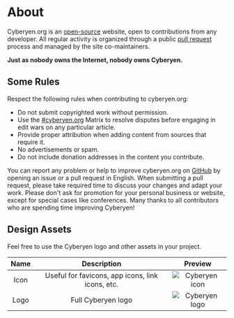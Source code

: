# About

Cyberyen.org is an [open-source](https://github.com/cyberyen-org/cyberyen.org) website, open to contributions from any developer. All regular activity is organized through a public [pull request](https://github.com/cyberyen-org/cyberyen.org/pulls) process and managed by the site co-maintainers.

**Just as nobody owns the Internet, nobody owns Cyberyen.**

## Some Rules

Respect the following rules when contributing to cyberyen.org:

* Do not submit copyrighted work without permission.
* Use the [#cyberyen.org](https://matrix.to/#/#cyberyen.org:matrix.org) Matrix to resolve disputes before engaging in edit wars on any particular article.
* Provide proper attribution when adding content from sources that require it.
* No advertisements or spam.
* Do not include donation addresses in the content you contribute.

You can report any problem or help to improve cyberyen.org on [GitHub](https://github.com/cyberyen-org/cyberyen.org) by opening an issue or a pull request in English. When submitting a pull request, please take required time to discuss your changes and adapt your work. Please don't ask for promotion for your personal business or website, except for special cases like conferences. Many thanks to all contributors who are spending time improving Cyberyen!

## Design Assets

Feel free to use the Cyberyen logo and other assets in your project.

|    Name     |                   Description                    |             Preview           |
| :---------: | :----------------------------------------------: | :---------------------------: |
|    Icon     | Useful for favicons, app icons, link icons, etc. |  ![Cyberyen icon](/icon.svg)  |
|    Logo     |                 Full Cyberyen logo               |  ![Cyberyen logo](/logo.svg)  |
